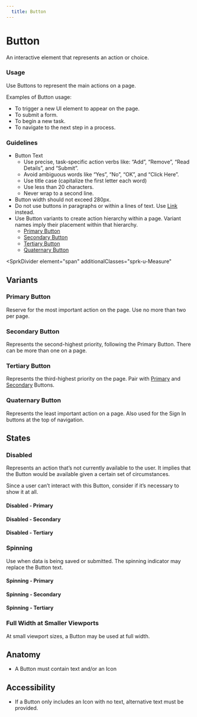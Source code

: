 ```yaml
---
  title: Button
---
```


# Button

An interactive element that represents an action or choice.

<ComponentPreview
  componentName="button--primary"
  hasReact
  hasAngular
  hasHTML
/>

### Usage

Use Buttons to represent the main actions on a page.

Examples of Button usage:
- To trigger a new UI element to appear on the page.
- To submit a form.
- To begin a new task.
- To navigate to the next step in a process.

### Guidelines

- Button Text
  - Use precise, task-specific action verbs like: “Add”, “Remove”, “Read Details”, and “Submit”.
  - Avoid ambiguous words like “Yes”, “No”, “OK”, and “Click Here”.
  - Use title case (capitalize the first letter each word)
  - Use less than 20 characters.
  - Never wrap to a second line.
- Button width should not exceed 280px.
- Do not use buttons in paragraphs or within a lines of text. Use [Link](/using-spark/components/link) instead.
- Use Button variants to create action hierarchy within a page. Variant names imply their placement within that hierarchy.
  - [Primary Button](#primary-button)
  - [Secondary Button](#secondary-button)
  - [Tertiary Button](#tertiary-button)
  - [Quaternary Button](#quaternary-button)

<SprkDivider
 element="span"
 additionalClasses="sprk-u-Measure"
></SprkDivider>

## Variants

### Primary Button

Reserve for the most important action on the page. Use no more than two per page.

<ComponentPreview
  componentName="button--primary"
  hasReact
  hasAngular
  hasHTML
/>

### Secondary Button

Represents the second-highest priority, following the Primary Button. There can be more than one on a page.

<ComponentPreview
  componentName="button--secondary"
  hasReact
  hasAngular
  hasHTML
/>

### Tertiary Button

Represents the third-highest priority on the page. Pair with [Primary](#primary-button) and [Secondary](#secondary-button) Buttons.

<ComponentPreview
  componentName="button--tertiary"
  hasReact
  hasAngular
  hasHTML
/>

### Quaternary Button

Represents the least important action on a page. Also used for the Sign In buttons at the top of navigation.

<ComponentPreview
  componentName="button--quaternary"
  hasReact
  hasAngular
  hasHTML
/>

## States

### Disabled

Represents an action that’s not currently available to the user. It implies that the Button would be available given a certain set of circumstances.

Since a user can’t interact with this Button, consider if it’s necessary to show it at all.

#### Disabled - Primary
<ComponentPreview
  componentName="button--disabled"
  hasReact
  hasAngular
  hasHTML
/>

#### Disabled - Secondary
<ComponentPreview
  componentName="button--disabled-secondary"
  hasReact
  hasAngular
  hasHTML
/>

#### Disabled - Tertiary
<ComponentPreview
  componentName="button--disabled-tertiary"
  hasReact
  hasAngular
  hasHTML
/>

### Spinning

Use when data is being saved or submitted. The spinning indicator may replace the Button text.

#### Spinning - Primary
<ComponentPreview
  componentName="button--spinning"
  hasReact
  hasAngular
  hasHTML
/>

#### Spinning - Secondary
<ComponentPreview
  componentName="button--spinning-secondary"
  hasHTML
  hasReact
  hasAngular
/>

#### Spinning - Tertiary
<ComponentPreview
  componentName="button--spinning-tertiary"
  hasHTML
  hasReact
  hasAngular
/>


### Full Width at Smaller Viewports

At small viewport sizes, a Button may be used at full width.

<ComponentPreview
  componentName="button--full-width-at-small-viewport"
  hasReact
  hasAngular
  hasHTML
/>

## Anatomy

- A Button must contain text and/or an Icon

## Accessibility

- If a Button only includes an Icon with no
text, alternative text must be provided.